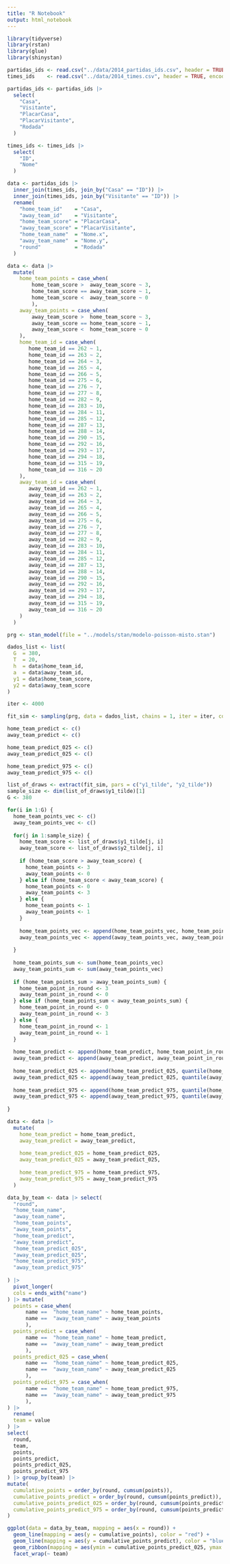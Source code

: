 ```yaml
---
title: "R Notebook"
output: html_notebook
---
```


```r
library(tidyverse)
library(rstan)
library(glue)
library(shinystan)
```

```r
partidas_ids <- read.csv("../data/2014_partidas_ids.csv", header = TRUE, encoding = 'UTF-8')
times_ids    <- read.csv("../data/2014_times.csv", header = TRUE, encoding = 'UTF-8')
```

```r
partidas_ids <- partidas_ids |>
  select(
    "Casa",
    "Visitante",
    "PlacarCasa",
    "PlacarVisitante",
    "Rodada"
  )

times_ids <- times_ids |>
  select(
    "ID",
    "Nome"
  )
```

```r
data <- partidas_ids |> 
  inner_join(times_ids, join_by("Casa" == "ID")) |> 
  inner_join(times_ids, join_by("Visitante" == "ID")) |>
  rename(
    "home_team_id"    = "Casa",
    "away_team_id"    = "Visitante",
    "home_team_score" = "PlacarCasa",
    "away_team_score" = "PlacarVisitante",
    "home_team_name"  = "Nome.x",
    "away_team_name"  = "Nome.y",
    "round"           = "Rodada"
  )
```

```r
data <- data |> 
  mutate(
    home_team_points = case_when(
        home_team_score >  away_team_score ~ 3,
        home_team_score == away_team_score ~ 1,
        home_team_score <  away_team_score ~ 0
        ),
    away_team_points = case_when(
        away_team_score >  home_team_score ~ 3,
        away_team_score == home_team_score ~ 1,
        away_team_score <  home_team_score ~ 0
    ),
    home_team_id = case_when(
       home_team_id == 262 ~ 1,
       home_team_id == 263 ~ 2,
       home_team_id == 264 ~ 3,
       home_team_id == 265 ~ 4,
       home_team_id == 266 ~ 5,
       home_team_id == 275 ~ 6,
       home_team_id == 276 ~ 7,
       home_team_id == 277 ~ 8,
       home_team_id == 282 ~ 9,
       home_team_id == 283 ~ 10,
       home_team_id == 284 ~ 11,
       home_team_id == 285 ~ 12,
       home_team_id == 287 ~ 13,
       home_team_id == 288 ~ 14,
       home_team_id == 290 ~ 15,
       home_team_id == 292 ~ 16,
       home_team_id == 293 ~ 17,
       home_team_id == 294 ~ 18,
       home_team_id == 315 ~ 19,
       home_team_id == 316 ~ 20
    ),
    away_team_id = case_when(
       away_team_id == 262 ~ 1,
       away_team_id == 263 ~ 2,
       away_team_id == 264 ~ 3,
       away_team_id == 265 ~ 4,
       away_team_id == 266 ~ 5,
       away_team_id == 275 ~ 6,
       away_team_id == 276 ~ 7,
       away_team_id == 277 ~ 8,
       away_team_id == 282 ~ 9,
       away_team_id == 283 ~ 10,
       away_team_id == 284 ~ 11,
       away_team_id == 285 ~ 12,
       away_team_id == 287 ~ 13,
       away_team_id == 288 ~ 14,
       away_team_id == 290 ~ 15,
       away_team_id == 292 ~ 16,
       away_team_id == 293 ~ 17,
       away_team_id == 294 ~ 18,
       away_team_id == 315 ~ 19,
       away_team_id == 316 ~ 20
    )
  )
```


```r
prg <- stan_model(file = "../models/stan/modelo-poisson-misto.stan")

dados_list <- list(
  G  = 380,
  T  = 20,
  h  = data$home_team_id,
  a  = data$away_team_id,
  y1 = data$home_team_score,
  y2 = data$away_team_score
)

iter <- 4000

fit_sim <- sampling(prg, data = dados_list, chains = 1, iter = iter, cores = 1, refresh = 100)
```


```r
home_team_predict <- c()
away_team_predict <- c()

home_team_predict_025 <- c()
away_team_predict_025 <- c()

home_team_predict_975 <- c()
away_team_predict_975 <- c()

list_of_draws <- extract(fit_sim, pars = c("y1_tilde", "y2_tilde"))
sample_size <- dim(list_of_draws$y1_tilde)[1]
G <- 380

for(i in 1:G) {
  home_team_points_vec <- c()
  away_team_points_vec <- c()
  
  for(j in 1:sample_size) {
    home_team_score <- list_of_draws$y1_tilde[j, i]
    away_team_score <- list_of_draws$y2_tilde[j, i]
    
    if (home_team_score > away_team_score) {
      home_team_points <- 3
      away_team_points <- 0
    } else if (home_team_score < away_team_score) {
      home_team_points <- 0
      away_team_points <- 3
    } else {
      home_team_points <- 1
      away_team_points <- 1
    }
    
    home_team_points_vec <- append(home_team_points_vec, home_team_points)
    away_team_points_vec <- append(away_team_points_vec, away_team_points)
    
  }
  
  home_team_points_sum <- sum(home_team_points_vec)
  away_team_points_sum <- sum(away_team_points_vec)
  
  if (home_team_points_sum > away_team_points_sum) {
    home_team_point_in_round <- 3
    away_team_point_in_round <- 0
  } else if (home_team_points_sum < away_team_points_sum) {
    home_team_point_in_round <- 0
    away_team_point_in_round <- 3
  } else {
    home_team_point_in_round <- 1
    away_team_point_in_round <- 1     
  }
  
  home_team_predict <- append(home_team_predict, home_team_point_in_round)
  away_team_predict <- append(away_team_predict, away_team_point_in_round)
  
  home_team_predict_025 <- append(home_team_predict_025, quantile(home_team_points_vec, 0.025))
  away_team_predict_025 <- append(away_team_predict_025, quantile(away_team_points_vec, 0.025))
  
  home_team_predict_975 <- append(home_team_predict_975, quantile(home_team_points_vec, 0.975))
  away_team_predict_975 <- append(away_team_predict_975, quantile(away_team_points_vec, 0.975))
  
}
```

```r
data <- data |>
  mutate(
    home_team_predict = home_team_predict,
    away_team_predict = away_team_predict,
    
    home_team_predict_025 = home_team_predict_025,
    away_team_predict_025 = away_team_predict_025,
    
    home_team_predict_975 = home_team_predict_975,
    away_team_predict_975 = away_team_predict_975
  )
```

```r
data_by_team <- data |> select(
  "round",
  "home_team_name",
  "away_team_name",
  "home_team_points",
  "away_team_points",
  "home_team_predict",
  "away_team_predict",
  "home_team_predict_025",
  "away_team_predict_025",
  "home_team_predict_975",
  "away_team_predict_975"
  
) |> 
  pivot_longer(
  cols = ends_with("name")
) |> mutate(
  points = case_when(
      name ==  "home_team_name" ~ home_team_points,
      name ==  "away_team_name" ~ away_team_points
      ),
  points_predict = case_when(
      name ==  "home_team_name" ~ home_team_predict,
      name ==  "away_team_name" ~ away_team_predict
      ),
  points_predict_025 = case_when(
      name ==  "home_team_name" ~ home_team_predict_025,
      name ==  "away_team_name" ~ away_team_predict_025
      ),
  points_predict_975 = case_when(
      name ==  "home_team_name" ~ home_team_predict_975,
      name ==  "away_team_name" ~ away_team_predict_975
      ),
) |>
  rename(
  team = value
) |>
select(
  round,
  team,
  points,
  points_predict,
  points_predict_025,
  points_predict_975
) |> group_by(team) |>
mutate(
  cumulative_points = order_by(round, cumsum(points)),
  cumulative_points_predict = order_by(round, cumsum(points_predict)),
  cumulative_points_predict_025 = order_by(round, cumsum(points_predict_025)),
  cumulative_points_predict_975 = order_by(round, cumsum(points_predict_975))
)
```

```r
ggplot(data = data_by_team, mapping = aes(x = round)) + 
  geom_line(mapping = aes(y = cumulative_points), color = "red") +
  geom_line(mapping = aes(y = cumulative_points_predict), color = "blue") +
  geom_ribbon(mapping = aes(ymin = cumulative_points_predict_025, ymax = cumulative_points_predict_975), linetype=2, alpha=0.1) + 
  facet_wrap(~ team)
```

